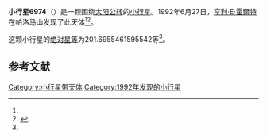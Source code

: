 {{Infobox planet
| bgcolour = #FFFFC0
| name = 6974 Solti
| symbol = 
| image = 
| caption = 
| discovery = yes
| discovery_ref = 
| discoverer = [[亨利·E·霍爾特|亨利·E·霍爾特]]
| discovery_site = [[帕洛马山|帕洛马山]] 
| discovered = 1992年6月27日
| designations = yes
| mp_name = 
| named_after = 
| alt_names = 1992 MC/ 1941 HE / 1959 RF / 1980 RZ4 / 1995 DO
| mp_category = [[主带小行星|主带小行星]]
| orbit_ref = <ref name="a">[http://ssd.jpl.nasa.gov/sbdb.cgi?sstr=6974 6974 Solti] {{Wayback|url=http://ssd.jpl.nasa.gov/sbdb.cgi?sstr=6974 |date=20210720171753 }}，小行星數據庫瀏覽器（JPL Small-Body Database Browser）－[[美国国家航空航天局|美国国家航空航天局]]喷气推进实验室</ref>
| epoch = 2456400.5 (2013年4月18日更新)
| aphelion = {{convert|2.966043840434284|AU|km|3|abbr=on|lk=out}}
| perihelion = {{convert|2.234837536378779|AU|km|3|abbr=on}}
| semimajor = {{convert|2.600440688406531|AU|km|3|abbr=on}}
| eccentricity = 0.140592767
| period = 1531.682872 [[日|日]]<br />4.19[[儒略年|儒略年]]
| avg_speed = 
| inclination = 15.7911841353665
| asc_node = 166.0489593907772
| mean_anomaly = 
| arg_peri = 201.6955461595542
| satellites = 
| physical_characteristics = yes
| dimensions = 
| mass = 
| density = 
| surface_grav = 
| escape_velocity = 
| sidereal_day = 
| axial_tilt = 
| pole_ecliptic_lat = 
| pole_ecliptic_lon = 
| albedo = 
| temperatures= 
| temp_name1 = 
| mean_temp_1 = 
| max_temp_1 = 
| temp_name2 = 
| max_temp_2 = 
| spectral_type = 
| abs_magnitude = 201.6955461595542
}}

'''小行星6974'''（{{lang-en|6974 Solti}}）是一颗围绕[[太阳|太阳]][[公转|公转]]的[[小行星|小行星]]。1992年6月27日，[[亨利·E·霍爾特|亨利·E·霍爾特]]在帕洛马山发现了此天体<ref name="a" /><ref>{{cite news|title=小行星列表|url=http://cfa-www.harvard.edu/iau/lists/NumberedMPs.txt|accessdate=2013-07-08|newspaper=哈佛大学|archive-date=2008-05-17|archive-url=https://web.archive.org/web/20080517010638/http://cfa-www.harvard.edu/iau/lists/NumberedMPs.txt|dead-url=no}}</ref>。

这颗小行星的[[绝对星等|绝对星等]]为201.6955461595542等<ref name="a" />。

==参考文献==
{{reflist}}
{{Minor Planet Number|[[小行星6973|小行星6973]]|[[小行星6975|小行星6975]]}}

{{小天体}}

[[Category:小行星带天体|Category:小行星带天体]]
[[Category:1992年发现的小行星|Category:1992年发现的小行星]]

{{asteroid-stub}}